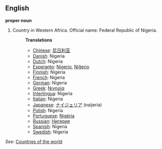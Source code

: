 ==English==

'''proper noun'''

# Country in Western Africa. Official name: Federal Republic of Nigeria.
#:'''Translations'''
#:*[[Chinese]]: [[尼日利亚]]
#:*[[Danish]]: Nigeria
#:*[[Dutch]]: Nigeria
#:*[[Esperanto]]: [[Nigerio]], [[Niĝerio]]
#:*[[Finnish]]: Nigeria
#:*[[French]]: Nigeria
#:*[[German]]: Nigeria
#:*[[Greek]]: [[Νιγηρία]]
#:*[[Interlingua]]: Nigeria
#:*[[Italian]]: Nigeria
#:*[[Japanese]]: [[ナイジェリア]] (naijeria)
#:*[[Polish]]: Nigeria
#:*[[Portuguese]]: [[Nigéria]]
#:*[[Russian]]: [[Нигерия]]
#:*[[Spanish]]: Nigeria
#:*[[Swedish]]: Nigeria

''See'': [[Countries of the world]]